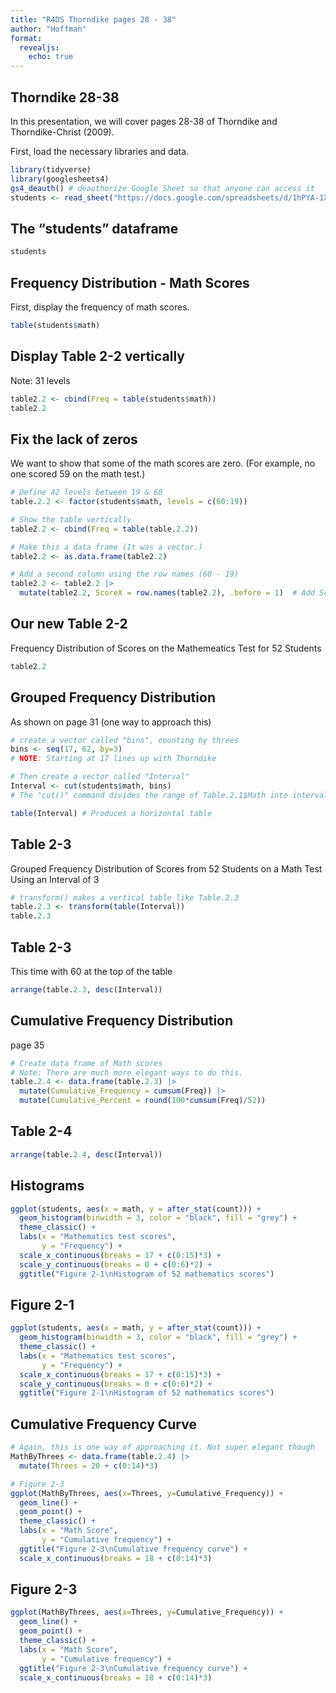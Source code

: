 ```yaml
---
title: "R4DS Thorndike pages 28 - 38"
author: "Hoffman"
format: 
  revealjs:
    echo: true
---
```


## Thorndike 28-38

In this presentation, we will cover pages 28-38 of Thorndike and Thorndike-Christ (2009). 

First, load the necessary libraries and data.

```r
library(tidyverse)
library(googlesheets4)
gs4_deauth() # deauthorize Google Sheet so that anyone can access it
students <- read_sheet("https://docs.google.com/spreadsheets/d/1hPYA-1X5RBlPzlH-tsdnXjM7wN0wq7FF3BmyigUJOPc/edit?usp=sharing")
``` 

## The "students" dataframe
```r
students
```

## Frequency Distribution - Math Scores

First, display the frequency of math scores.

```r
table(students$math)
```

## Display Table 2-2 vertically
Note: 31 levels
```r
table2.2 <- cbind(Freq = table(students$math))
table2.2
```

## Fix the lack of zeros
We want to show that some of the math scores are zero. (For example, no one scored 59 on the math test.)
```r
# Define 42 levels between 19 & 60
table.2.2 <- factor(students$math, levels = c(60:19)) 

# Show the table vertically
table2.2 <- cbind(Freq = table(table.2.2))

# Make this a data frame (It was a vector.)
table2.2 <- as.data.frame(table2.2)

# Add a second column using the row names (60 - 19)
table2.2 <- table2.2 |>
  mutate(table2.2, ScoreX = row.names(table2.2), .before = 1)  # Add ScoreX column
```

## Our new Table 2-2
Frequency Distribution of Scores on the Mathemeatics Test for 52 Students
```r
table2.2
``` 

## Grouped Frequency Distribution
As shown on page 31 (one way to approach this)
```r
# create a vector called "bins", counting by threes
bins <- seq(17, 62, by=3) 
# NOTE: Starting at 17 lines up with Thorndike

# Then create a vector called "Interval"
Interval <- cut(students$math, bins)
# The "cut()" command divides the range of Table.2.1$Math into intervals and codes the values in x according to which interval they fall.

table(Interval) # Produces a horizontal table
```

## Table 2-3
Grouped Frequency Distribution of Scores from 52 Students on a Math Test Using an Interval of 3
```r
# transform() makes a vertical table like Table.2.3
table.2.3 <- transform(table(Interval))
table.2.3
```

## Table 2-3
This time with 60 at the top of the table
```r
arrange(table.2.3, desc(Interval)) 
```

## Cumulative Frequency Distribution
page 35
```r
# Create data frame of Math scores
# Note: There are much more elegant ways to do this.
table.2.4 <- data.frame(table.2.3) |>
  mutate(Cumulative_Frequency = cumsum(Freq)) |>
  mutate(Cumulative_Percent = round(100*cumsum(Freq)/52))
``` 

## Table 2-4
```r
arrange(table.2.4, desc(Interval))
```

## Histograms
```r
ggplot(students, aes(x = math, y = after_stat(count))) +
  geom_histogram(binwidth = 3, color = "black", fill = "grey") + 
  theme_classic() +
  labs(x = "Mathematics test scores",
       y = "Frequency") +
  scale_x_continuous(breaks = 17 + c(0:15)*3) +
  scale_y_continuous(breaks = 0 + c(0:6)*2) + 
  ggtitle("Figure 2-1\nHistogram of 52 mathematics scores")
```

## Figure 2-1
```r
ggplot(students, aes(x = math, y = after_stat(count))) +
  geom_histogram(binwidth = 3, color = "black", fill = "grey") + 
  theme_classic() +
  labs(x = "Mathematics test scores",
       y = "Frequency") +
  scale_x_continuous(breaks = 17 + c(0:15)*3) +
  scale_y_continuous(breaks = 0 + c(0:6)*2) + 
  ggtitle("Figure 2-1\nHistogram of 52 mathematics scores")
```

## Cumulative Frequency Curve
```r
# Again, this is one way of approaching it. Not super elegant though
MathByThrees <- data.frame(table.2.4) |>
  mutate(Threes = 20 + c(0:14)*3) 

# Figure 2-3
ggplot(MathByThrees, aes(x=Threes, y=Cumulative_Frequency)) +
  geom_line() +
  geom_point() +
  theme_classic() +
  labs(x = "Math Score",
       y = "Cumulative frequency") +
  ggtitle("Figure 2-3\nCumulative frequency curve") +
  scale_x_continuous(breaks = 18 + c(0:14)*3)
```

## Figure 2-3
```r
ggplot(MathByThrees, aes(x=Threes, y=Cumulative_Frequency)) +
  geom_line() +
  geom_point() +
  theme_classic() +
  labs(x = "Math Score",
       y = "Cumulative frequency") +
  ggtitle("Figure 2-3\nCumulative frequency curve") +
  scale_x_continuous(breaks = 18 + c(0:14)*3)
```
